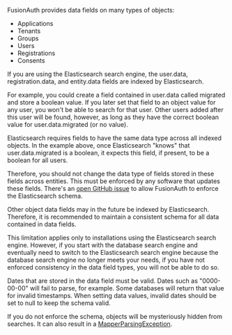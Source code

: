 
FusionAuth provides <InlineField>data</InlineField> fields on many types of objects:

* Applications
* Tenants
* Groups
* Users
* Registrations
* Consents

If you are using the Elasticsearch search engine, the <InlineField>user.data</InlineField>, <InlineField>registration.data</InlineField>, and <InlineField>entity.data</InlineField> fields are indexed by Elasticsearch.

For example, you could create a field contained in <InlineField>user.data</InlineField> called <InlineField>migrated</InlineField> and store a boolean value. If you later set that field to an object value for any user, you won't be able to search for that user. Other users added after this user will be found, however, as long as they have the correct boolean value for <InlineField>user.data.migrated</InlineField> (or no value).

Elasticsearch requires fields to have the same data type across all indexed objects. In the example above, once Elasticsearch "knows" that <InlineField>user.data.migrated</InlineField> is a boolean, it expects this field, if present, to be a boolean for all users.

Therefore, you should not change the data type of fields stored in these fields across entities. This must be enforced by any software that updates these fields. There's an [open GitHub issue](https://github.com/FusionAuth/fusionauth-issues/issues/1149) to allow FusionAuth to enforce the Elasticsearch schema.

Other object <InlineField>data</InlineField> fields may in the future be indexed by Elasticsearch. Therefore, it is recommended to maintain a consistent schema for all data contained in <InlineField>data</InlineField> fields.

This limitation applies only to installations using the Elasticsearch search engine. However, if you start with the database search engine and eventually need to switch to the Elasticsearch search engine because the database search engine no longer meets your needs, if you have not enforced consistency in the <InlineField>data</InlineField> field types, you will not be able to do so.

Dates that are stored in the <InlineField>data</InlineField> field must be valid. Dates such as "0000-00-00" will fail to parse, for example. Some databases will return that value for invalid timestamps. When setting <InlineField>data</InlineField> values, invalid dates should be set to <InlineFieldValue>null</InlineFieldValue> to keep the schema valid.

If you do not enforce the schema, objects will be mysteriously hidden from searches. It can also result in a [MapperParsingException](/docs/operate/troubleshooting/troubleshooting#mapperparsingexception).


